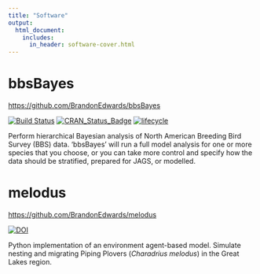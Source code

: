 ```yaml
---
title: "Software"
output:
  html_document:
    includes:
      in_header: software-cover.html
---
```


# bbsBayes
[https://github.com/BrandonEdwards/bbsBayes](https://github.com/BrandonEdwards/bbsBayes)

[![Build Status](https://travis-ci.org/BrandonEdwards/bbsBayes.svg?branch=master)](https://travis-ci.org/BrandonEdwards/bbsBayes)
[![CRAN\_Status\_Badge](http://www.r-pkg.org/badges/version/bbsBayes)](https://cran.r-project.org/package=bbsBayes)
[![lifecycle](https://img.shields.io/badge/lifecycle-maturing-blue.svg)](https://www.tidyverse.org/lifecycle/#maturing)

Perform hierarchical Bayesian analysis of North American Breeding Bird Survey (BBS) data. 'bbsBayes' will run a full model analysis for one or more species that you choose, or you can take more control and specify how the data should be stratified, prepared for JAGS, or modelled. 


# melodus
[https://github.com/BrandonEdwards/melodus](https://github.com/BrandonEdwards/melodus)

[![DOI](https://zenodo.org/badge/90767223.svg)](https://zenodo.org/badge/latestdoi/90767223)

Python implementation of an environment agent-based model. Simulate nesting and migrating Piping Plovers (*Charadrius melodus*) in the Great Lakes region.